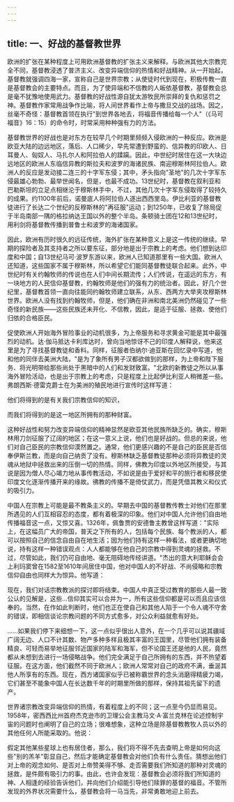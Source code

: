 ```yaml
---
---
---
```

title: 一、好战的基督教世界
---



欧洲的扩张在某种程度上可用欧洲基督教的扩张主义来解释。与欧洲其他大宗教完全不同，基督教浸透了普济主义、改变异端信仰的热情和好战精神。从一开始起，基督教就强调四海一家，宣称自己是世界宗教；从使徒时代到现在，积极传教一直是基督教会的主要特点。而且，为了使异端和不信教的人皈依基督教，基督教会总是毫不犹豫地使用武力。基督教的好战性源自犹太游牧民所崇拜的复仇和惩罚之神。基督教作家常用战争作比喻，将人间世界看作上帝与撒旦交战的战场。因之，丝毫不奇怪：基督教首领在执行"到世界各地去，将福音传播给每一个人"（《马可福音》16：15）的命令时，时常采用种种强有力的方法。

基督教世界的好战也是对东方在较早几个时期里频频入侵欧洲的一种反应。欧洲是欧亚大陆的边远地区，落后、人口稀少，早先常遭到野蛮的、信异教的印欧人、日耳曼人、匈奴人、马扎尔人和阿拉伯人的蹂躏。因此，中世纪时居住在这一大块边远地区的欧洲人东临信异教的斯拉夫和波罗的海诸民族、南迎穆斯林阿拉伯人。欧洲人的反应是发动接二连三的十字军东侵；其中，矛头指向"圣地"的几次十字军东侵最雄心勃勃、最举世闻名，但是，也最不成功。13世纪时，基督教在叙利亚和巴勒斯坦的立足点相继沦于穆斯林手中，不过，其他几次十字军东侵取得了较持久的成果。约1100年前后，诺曼底人将阿拉伯人逐出西西里岛。伊比利亚的基督教徒进行了长达二个世纪的反穆斯林的"再征服"运动；到1250年，已收复了除局促于半岛南部一隅的格拉纳达王国以外的整个半岛。条顿骑士团在12和13世纪时，用利剑将基督教传播到普鲁士和波罗的海诸国家。

因此，欧洲有历时很久的远征传统，海外扩张在某种意义上是这一传统的继续。早期的探险者及其支持者之所以要东征，部分地是出于宗教上的考虑。他们想到达印度和中国；自13世纪马可·波罗东游以来，欧洲人已知道那里有一些大国。欧洲人还知道，这些国家不属于穆斯林，所以希望它们能同基督教徒联合起来。此外，中世纪时有关约翰牧师的传说也在人们中间长期流传；人们传说，在遥远的东方，有一块地方的人民信仰基督教，约翰牧师是他们的强有力的统治者。因此，好几个世纪里，基督教首领一直向往能同约翰牧师建立联系，从东、西两方大举夹攻穆斯林世界。欧洲人没有找到约翰牧师，但是，他们确在非洲和南北美洲仍然碰见了一些奇怪的新民族——这些民族还未开化、不信教，因此，是适于征服、拯救、使他们归依的合格臣民。

促使欧洲人开始海外冒险事业的动机很多，为上帝服务和寻求黄金可能是其中最强烈的动机。达·伽马抵达卡利库达时，曾向当地惊讶不己的印度人解释说，他来这里是为了寻找基督教徒和香料。同样，征服者伯纳尔·迪亚斯在回忆录中写道，他和他的同伴去美洲大陆，"是为了象所有男子汉都欲做到的那样，为上帝和陛下服务、将光明带给那些尚处于黑暗中的人们和发财致富。"北欧的新教徒之所以从事海外冒险活动，也是出于宗教上的考虑，只是程度上比起伊比利亚人稍微差一些。弗朗西斯·德雷克爵士在为美洲的殖民地进行宣传时这样写道：

他们将得到的是有关我们宗教信仰的知识，

而我们将得到的是这一地区所拥有的那种财富。

这种好战性和努力改变异端信仰的精神显然是欧亚其他民族所缺乏的。确实，穆斯林用刀剑征服了辽阔的地区；在这一意义上说，他们也是好战的。但总的来说，他们对自己臣民的宗教信仰漠然置之。通常，他们更感兴趣的不是自己的臣民是否信奉伊斯兰教，而是向自己纳贡了没有。穆斯林缺乏基督教徒那种必须将异教徒的灵魂从地狱中拯救出来的压倒一切的热情。同样，佛教为印度以外地区所接受，与其说是因为僧人尽心竭力地从事传教活动，不如说是由于爱好和平的旅行者和移民使印度文化逐渐传播开来的缘故。彿教的传播不是倚仗武力，而是凭借其教义和仪式的吸引力。

中国人在宗教上可能是最不教条主义的。早期去中国的基督教传教士对他们在那里所遇见的人们互相容忍的态度，都有着极深的印象。他们对中国人允许他们自由地传播福音这一点，又惊又喜。1326年，佩鲁贾的安德鲁主教曾这样写道："实际上，在这幅员广大的帝国，普天之下所有的人，包括每个民族、每个教派的人，都可以按照自己的信念自由自在地生活；因为他们持有这样一种看法，或者更确切地说，持有这样一种错误观点：人人都能够在他自己的宗教中得到灵魂的拯救。不过，尽管如此，我们仍可自由地、毫无阻碍地传经讲道。"杰出的意大利耶稣会会上利玛窦曾在1582至1610年间居住中国，他对中国人的不好战、不尚侵略和宗教信仰自由也同样大为惊异。他写道：

现在，我们对话宗教教派的探讨即将结束。中国人中真正受过教育的那些人最一致公认的见解是，这些…信仰其实可以合并为一，所有这些信仰都是可以而且应该信奉的。当然，在作如此判断时，他们也正在使自己和其他人陷于一个令人魂不守舍的错误，即相信谈论宗教问题的不同方式愈多，对公众利益就愈有好处。

……如果我们停下来细想一下，这一点似乎很出人意外，在一个几乎可以说其疆域广阔无边、人口不计其数、物产多种多样且极其丰富的王国里，尽管他们拥有装备精良、可轻而易举地征服邻近国家的陆军和海军，但不论国王还是他的人民，竟然都从未想到去进行一场侵略战争。他们完全满足于自己所拥有的东西，并不热望着征服。在这方面，他们截然不同于欧洲人；欧洲人常常对自己的政府不满，垂涎其他人所享有的东西。现在，西方诸国家似乎已被称霸世界的念头消磨得精疲力竭，它们甚至不能象中国人在长达数千年的时期里所做的那样，保持其祖先留下的遗产。

世界诸宗教改变异端信仰的热情，有着程度上的不同；这一点至今仍显而易见。1958年，密西西比州首府杰克逊市的卫理公会主教马文·A·富兰克林在论述控制宇宙的问题时也阐明了自己的立场；很难想象，这种立场是除基督教教牧人员以外的其他任何人所能采取的。他说：

假定其他某些星球上也有居住者，那么，我们将不得不先去查明上帝是如何向这些"别的羔羊"彰显自己，然后才能确定基督教会对他们负有什么责任。猜想出他们对上帝的观念如何、是否对上帝赞美得不够、走否需要我们所知道的那种对灵魂的拯救，是件颇有吸引力的事。由此，也许会发现：基督教会必须将我们所知道的神、人相逢的经验告诉他们，并向他们介绍能引导他们赎罪的基督的福音。不管所发现的外界状况需要什么，基督教会将一马当先，非常勇敢地迎上前去。